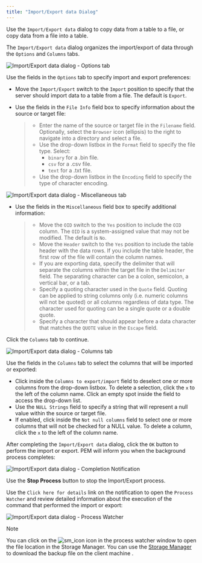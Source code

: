 ```yaml
---
title: "Import/Export data Dialog"
---
```


<div id="import_export_data" class="registered_link"></div>


Use the `Import/Export data` dialog to copy data from a table to a file, or copy data from a file into a table.

The `Import/Export data` dialog organizes the import/export of data through the `Options` and `Columns` tabs.

![Import/Export data dialog - Options tab](../images/import_export_options.png)

Use the fields in the `Options` tab to specify import and export preferences:

-   Move the `Import/Export` switch to the `Import` position to specify that the server should import data to a table from a file. The default is `Export`.

-   Use the fields in the `File Info` field box to specify information about the source or target file:

    > -   Enter the name of the source or target file in the `Filename` field. Optionally, select the `Browser` icon (ellipsis) to the right to navigate into a directory and select a file.
    > -   Use the drop-down listbox in the `Format` field to specify the file type. Select:
    >     -   `binary` for a .bin file.
    >     -   `csv` for a .csv file.
    >     -   `text` for a .txt file.
    > -   Use the drop-down listbox in the `Encoding` field to specify the type of character encoding.

![Import/Export data dialog - Miscellaneous tab](../images/import_export_miscellaneous.png)

-   Use the fields in the `Miscellaneous` field box to specify additional information:

    > -   Move the `OID` switch to the `Yes` position to include the `OID` column. The `OID` is a system-assigned value that may not be modified. The default is `No`.
    > -   Move the `Header` switch to the `Yes` position to include the table header with the data rows. If you include the table header, the first row of the file will contain the column names.
    > -   If you are exporting data, specify the delimiter that will separate the columns within the target file in the `Delimiter` field. The separating character can be a colon, semicolon, a vertical bar, or a tab.
    > -   Specify a quoting character used in the `Quote` field. Quoting can be applied to string columns only (i.e. numeric columns will not be quoted) or all columns regardless of data type. The character used for quoting can be a single quote or a double quote.
    > -   Specify a character that should appear before a data character that matches the `QUOTE` value in the `Escape` field.

Click the `Columns` tab to continue.

![Import/Export data dialog - Columns tab](../images/import_export_columns.png)

Use the fields in the `Columns` tab to select the columns that will be imported or exported:

-   Click inside the `Columns to export/import` field to deselect one or more columns from the drop-down listbox. To delete a selection, click the `x` to the left of the column name. Click an empty spot inside the field to access the drop-down list.
-   Use the `NULL Strings` field to specify a string that will represent a null value within the source or target file.
-   If enabled, click inside the `Not null columns` field to select one or more columns that will not be checked for a NULL value. To delete a column, click the `x` to the left of the column name.

After completing the `Import/Export data` dialog, click the `OK` button to perform the import or export. PEM will inform you when the background process completes:

![Import/Export data dialog - Completion Notification](../images/import_export_complete.png)

Use the **Stop Process** button to stop the Import/Export process.

Use the `Click here for details` link on the notification to open the `Process Watcher` and review detailed information about the execution of the command that performed the import or export:

![Import/Export data dialog - Process Watcher](../images/import_export_pw.png)

<div class="note">

<div class="title">

Note

</div>

You can click on the ![sm\_icon](../images/sm_icon.png) icon in the process watcher window to open the file location in the Storage Manager. You can use the [Storage Manager](../05_toc_pem_management_basics/#storage_manager) to download the backup file on the client machine .

</div>
